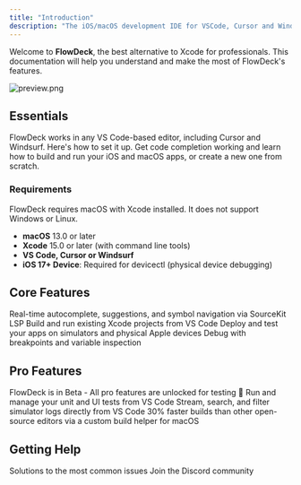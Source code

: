 ```yaml
---
title: "Introduction"
description: "The iOS/macOS development IDE for VSCode, Cursor and Windsurf"
---
```


Welcome to **FlowDeck**, the best alternative to Xcode for professionals. This documentation will help you understand and make the most of FlowDeck's features.

![preview.png](./images/preview.png)

## Essentials

<CardGroup cols={2}>
  <Card title="Install and Setup" icon="download" href="/install-and-setup">
    FlowDeck works in any VS Code-based editor, including Cursor and Windsurf. Here's how to set it up.
  </Card>
  <Card title="Core Features" icon="play" href="/core-features">
    Get code completion working and learn how to build and run your iOS and macOS apps, or create a new one from scratch.
  </Card>
</CardGroup>

### Requirements

<Warning>
  FlowDeck requires macOS with Xcode installed. It does not support Windows or Linux.
</Warning>

- **macOS** 13.0 or later
- **Xcode** 15.0 or later (with command line tools)
- **VS Code, Cursor or Windsurf**
- **iOS 17+ Device**: Required for devicectl (physical device debugging)

## Core Features

<CardGroup cols={2}>
  <Card title="Code Intelligence" icon="code">
    Real-time autocomplete, suggestions, and symbol navigation via SourceKit LSP
  </Card>
  <Card title="Build, Run and Deploy" icon="hammer" href="/features/build">
    Build and run existing Xcode projects from VS Code
  </Card>
  <Card title="Device & Simulator Support" icon="mobile-screen-button" href="/features/devices">
    Deploy and test your apps on simulators and physical Apple devices
  </Card>
  <Card title="LLDB Debugging" icon="bug" href="/features/debugging">
    Debug with breakpoints and variable inspection
  </Card>
</CardGroup>

## Pro Features

<Note>
  FlowDeck is in Beta - All pro features are unlocked for testing 🎉
</Note>

<CardGroup cols={2}>
  <Card title="Test Runner" icon="flask" href="/features/testing">
    Run and manage your unit and UI tests from VS Code
  </Card>
  <Card title="OSLog Integration" icon="terminal">
    Stream, search, and filter simulator logs directly from VS Code
  </Card>
  <Card title="Build Optimizer" icon="gauge-high" href="/pro-features/build-optimizer">
    30% faster builds than other open-source editors via a custom build helper for macOS
  </Card>
</CardGroup>

## Getting Help

<CardGroup cols={2}>
  <Card title="Troubleshooting" icon="circle-question" href="/troubleshooting">
    Solutions to the most common issues
  </Card>
  <Card title="Community" icon="users" href="https://discord.gg/flowdeck">
    Join the Discord community
  </Card>
</CardGroup>